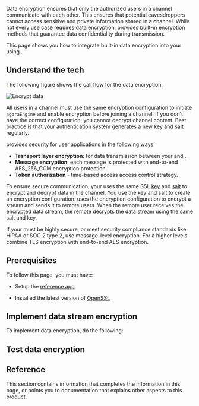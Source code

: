 

Data encryption ensures that only the authorized users in a channel communicate with each other. This ensures that
potential eavesdroppers cannot access sensitive and private information shared in a channel. While not every  use
case requires data encryption, <Vpd k="NAME"/> provides built-in encryption methods that guarantee data confidentiality
during transmission.

This page shows you how to integrate built-in data encryption into your <Vpl k="CLIENT" /> using <Vpd k="NAME"/>.

## Understand the tech

The following figure shows the call flow for the data  encryption:

![Encrypt data ](/images/signaling/data-encryption.svg)

All users in a channel must use the same encryption configuration to initiate `agoraEngine` and enable encryption before joining a channel. If you don’t have the correct configuration, you cannot decrypt channel content. Best practice is that your authentication system generates a new key and salt regularly.

<Vpd k="NAME"/> provides security for user applications in the following ways:

- **Transport layer encryption**: for data transmission between your <Vpl k="CLIENT" /> and <Vg k="AGORA_BACKEND"/>.
- **Message encryption**: each message is protected with end-to-end AES_256_GCM encryption protection.
- **Token authorization** - time-based access access control strategy.

To ensure secure communication, your <Vpl k="CLIENT" /> uses the same SSL [key](https://en.wikipedia.org/wiki/Public_key_certificate) and [salt](https://en.wikipedia.org/wiki/Salt_(cryptography)) to encrypt and
decrypt data in the channel. You use the key and salt to create an encryption configuration. <Vg k="AGORA_BACKEND"/> uses the encryption configuration to encrypt a stream and sends it to remote users. When the remote user receives
the encrypted data stream, the remote <Vpl k="CLIENT" /> decrypts the data stream using the same salt and key.

If your <Vpl k="CLIENT" /> must be highly secure, or meet security compliance standards like HIPAA or SOC 2
type 2, use message-level encryption. For a higher levels combine TLS encryption with end-to-end AES encryption.

## Prerequisites

To follow this page, you must have:

- Setup the [<Vg k="MESS_SDK"/> reference app](/en/signaling/develop/get-started-sdk#project-setup).

* Installed the latest version of [OpenSSL](https://www.openssl.org/)


## Implement <Vg k="COMPANY" /> data stream encryption

To implement data encryption, do the following:

<ProjectImplement />

## Test data encryption

<ProjectTest />

## Reference

This section contains information that completes the information in this page, or points you to documentation that explains other aspects to this product.

<Reference />

